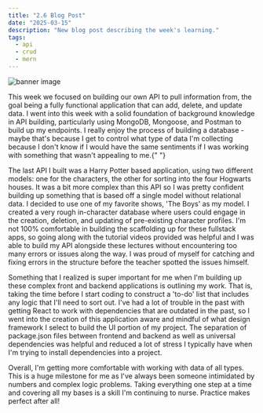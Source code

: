 ```yaml
---
title: "2.6 Blog Post"
date: "2025-03-15"
description: "New blog post describing the week's learning."
tags:
  - api
  - crud
  - mern
---
```


![banner image](./banner.png)

This week we focused on building our own API to pull information from, the goal being
a fully functional application that can add, delete, and update data. I went into
this week with a solid foundation of background knowledge in API building, particularly
using MongoDB, Mongoose, and Postman to build up my endpoints. I really enjoy the
process of building a database - maybe that's because I get to control what type
of data I'm collecting because I don't know if I would have the same sentiments if
I was working with something that wasn't appealing to me.{" "}

The last API I built was a Harry Potter based application, using two different models: one for the characters, the other for sorting into the four Hogwarts houses. It was a bit more complex than this API so I was pretty confident building up something that is based off a single model without relational data. I decided to use one of my favorite shows, 'The Boys' as my model. I created a very rough in-character database where users could engage in the creation, deletion, and updating of pre-existing character profiles. I'm not 100% comfortable in building the scaffolding up for these fullstack apps, so going along with the tutorial videos provided was helpful and I was able to build my API alongside these lectures without encountering too many errors or issues along the way. I was proud of myself for catching and fixing errors in the structure before the teacher spotted the issues himself.

Something that I realized is super important for me when I'm building up these complex front and backend applications is outlining my work. That is, taking the time before I start coding to construct a 'to-do' list that includes any logic that I'll need to sort out. I've had a lot of trouble in the past with getting React to work with dependencies that are outdated in the past, so I went into the creation of this application aware and mindful of what design framework I select to build the UI portion of my project. The separation of package.json files between frontend and backend as well as universal dependencies was helpful and reduced a lot of stress I typically have when I'm trying to install dependencies into a project.

Overall, I'm getting more comfortable with working with data of all types. This is a huge milestone for me as I've always been someone intimidated by numbers and complex logic problems. Taking everything one step at a time and covering all my bases is a skill I'm continuing to nurse. Practice makes perfect after all!
